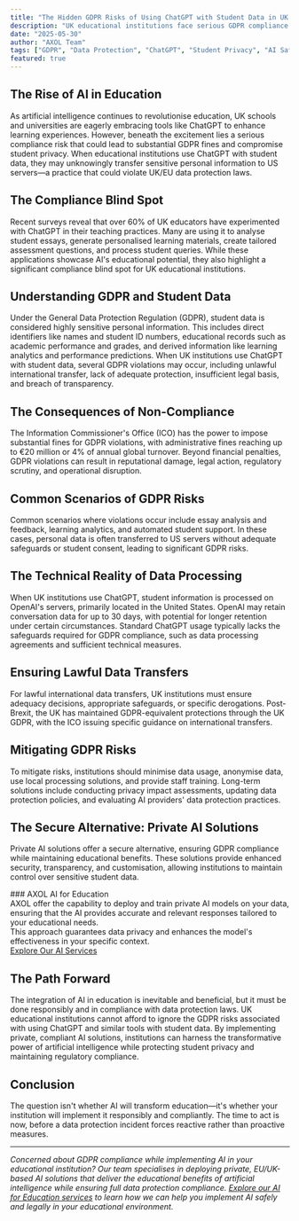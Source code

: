 ```yaml
---
title: "The Hidden GDPR Risks of Using ChatGPT with Student Data in UK Schools"
description: "UK educational institutions face serious GDPR compliance risks when using ChatGPT with student data. Learn about the legal implications and secure alternatives for AI in education."
date: "2025-05-30"
author: "AXOL Team"
tags: ["GDPR", "Data Protection", "ChatGPT", "Student Privacy", "AI Safety"]
featured: true
---
```


## The Rise of AI in Education

As artificial intelligence continues to revolutionise education, UK schools and universities are eagerly embracing tools like ChatGPT to enhance learning experiences. However, beneath the excitement lies a serious compliance risk that could lead to substantial GDPR fines and compromise student privacy. When educational institutions use ChatGPT with student data, they may unknowingly transfer sensitive personal information to US servers—a practice that could violate UK/EU data protection laws.

## The Compliance Blind Spot

Recent surveys reveal that over 60% of UK educators have experimented with ChatGPT in their teaching practices. Many are using it to analyse student essays, generate personalised learning materials, create tailored assessment questions, and process student queries. While these applications showcase AI's educational potential, they also highlight a significant compliance blind spot for UK educational institutions.

## Understanding GDPR and Student Data

Under the General Data Protection Regulation (GDPR), student data is considered highly sensitive personal information. This includes direct identifiers like names and student ID numbers, educational records such as academic performance and grades, and derived information like learning analytics and performance predictions. When UK institutions use ChatGPT with student data, several GDPR violations may occur, including unlawful international transfer, lack of adequate protection, insufficient legal basis, and breach of transparency.

## The Consequences of Non-Compliance

The Information Commissioner's Office (ICO) has the power to impose substantial fines for GDPR violations, with administrative fines reaching up to €20 million or 4% of annual global turnover. Beyond financial penalties, GDPR violations can result in reputational damage, legal action, regulatory scrutiny, and operational disruption.

## Common Scenarios of GDPR Risks

Common scenarios where violations occur include essay analysis and feedback, learning analytics, and automated student support. In these cases, personal data is often transferred to US servers without adequate safeguards or student consent, leading to significant GDPR risks.

## The Technical Reality of Data Processing

When UK institutions use ChatGPT, student information is processed on OpenAI's servers, primarily located in the United States. OpenAI may retain conversation data for up to 30 days, with potential for longer retention under certain circumstances. Standard ChatGPT usage typically lacks the safeguards required for GDPR compliance, such as data processing agreements and sufficient technical measures.

## Ensuring Lawful Data Transfers

For lawful international data transfers, UK institutions must ensure adequacy decisions, appropriate safeguards, or specific derogations. Post-Brexit, the UK has maintained GDPR-equivalent protections through the UK GDPR, with the ICO issuing specific guidance on international transfers.

## Mitigating GDPR Risks

To mitigate risks, institutions should minimise data usage, anonymise data, use local processing solutions, and provide staff training. Long-term solutions include conducting privacy impact assessments, updating data protection policies, and evaluating AI providers' data protection practices.

## The Secure Alternative: Private AI Solutions

Private AI solutions offer a secure alternative, ensuring GDPR compliance while maintaining educational benefits. These solutions provide enhanced security, transparency, and customisation, allowing institutions to maintain control over sensitive student data.

<div class="bg-card border-2 border-gray-200 rounded-lg p-4">
  ### AXOL AI for Education
  <div>
    AXOL offer the capability to deploy and train private AI models on your
    data, ensuring that the AI provides accurate and relevant responses tailored
    to your educational needs.
  </div>
  <div>
    This approach guarantees data privacy and enhances the model's effectiveness
    in your specific context.
  </div>
  <a class="text-primary" href="/services/ai-for-education">
    Explore Our AI Services
  </a>
</div>

## The Path Forward

The integration of AI in education is inevitable and beneficial, but it must be done responsibly and in compliance with data protection laws. UK educational institutions cannot afford to ignore the GDPR risks associated with using ChatGPT and similar tools with student data. By implementing private, compliant AI solutions, institutions can harness the transformative power of artificial intelligence while protecting student privacy and maintaining regulatory compliance.

## Conclusion

The question isn't whether AI will transform education—it's whether your institution will implement it responsibly and compliantly. The time to act is now, before a data protection incident forces reactive rather than proactive measures.

---

_Concerned about GDPR compliance while implementing AI in your educational institution? Our team specialises in deploying private, EU/UK-based AI solutions that deliver the educational benefits of artificial intelligence while ensuring full data protection compliance. [Explore our AI for Education services](/services/ai-for-education) to learn how we can help you implement AI safely and legally in your educational environment._
